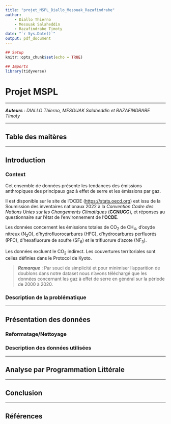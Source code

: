 ```yaml
---
title: "projet_MSPL_Diallo_Mesouak_Razafindrabe"
author: 
    - Diallo Thierno
    - Mesouak Salaheddin
    - Razafindrabe Timoty
date: "`r Sys.Date()`"
output: pdf_document
---
```


```r
## Setup
knitr::opts_chunk$set(echo = TRUE)

## Imports
library(tidyverse)
```

# Projet MSPL

------------------------------------------------------------------------

***Auteurs** : DIALLO Thierno, MESOUAK Salaheddin et RAZAFINDRABE Timoty*

------------------------------------------------------------------------

## Table des maitères

------------------------------------------------------------------------

## Introduction

### Context

Cet ensemble de données présente les tendances des émissions anthropiques des principaux gaz à effet de serre et les émissions par gaz.

Il est disponible sur le site de l'OCDE ([https://stats.oecd.org](https://stats.oecd.org/?lang=fr#)) est issu de la Soumission des inventaires nationaux 2022 à la *Convention Cadre des Nations Unies sur les Changements Climatiques* (**CCNUCC**), et réponses au questionnaire sur l'état de l'environnement de l'**OCDE**.

Les données concernent les émissions totales de CO~2~ de CH~4~, d'oxyde nitreux (N~2~O), d'hydrofluorocarbures (HFC), d'hydrocarbures perfluorés (PFC), d'hexafluorure de soufre (SF~6~) et le trifluorure d'azote (NF~3~).

Les données excluent le CO~2~ indirect. Les couvertures territoriales sont celles définies dans le Protocol de Kyoto.

> ***Remarque*** : Par souci de simplicité et pour minimiser l'apparition de doublons dans notre dataset nous n'avons téléchargé que les données concernant les gaz à effet de serre en général sur la période de 2000 à 2020.

### Description de la problématique

------------------------------------------------------------------------

## Présentation des données

### Reformatage/Nettoyage

### Description des données utilisées

------------------------------------------------------------------------

## Analyse par Programmation Littérale

------------------------------------------------------------------------

## Conclusion

------------------------------------------------------------------------

## Références
